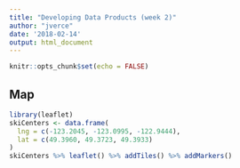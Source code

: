 ```yaml
---
title: "Developing Data Products (week 2)"
author: "jverce"
date: '2018-02-14'
output: html_document
---
```


```r
knitr::opts_chunk$set(echo = FALSE)
```

## Map

```r
library(leaflet)
skiCenters <- data.frame(
  lng = c(-123.2045, -123.0995, -122.9444),
  lat = c(49.3960, 49.3723, 49.3933)
)
skiCenters %>% leaflet() %>% addTiles() %>% addMarkers()
```